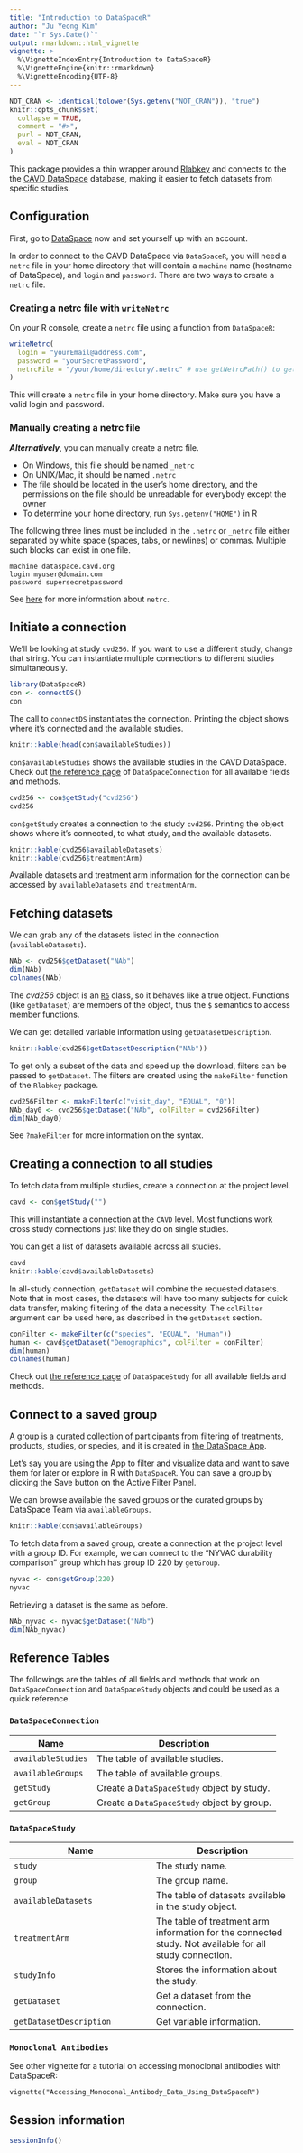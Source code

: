 ```yaml
---
title: "Introduction to DataSpaceR"
author: "Ju Yeong Kim"
date: "`r Sys.Date()`"
output: rmarkdown::html_vignette
vignette: >
  %\VignetteIndexEntry{Introduction to DataSpaceR}
  %\VignetteEngine{knitr::rmarkdown}
  %\VignetteEncoding{UTF-8}
---
```


```r
NOT_CRAN <- identical(tolower(Sys.getenv("NOT_CRAN")), "true")
knitr::opts_chunk$set(
  collapse = TRUE,
  comment = "#>",
  purl = NOT_CRAN,
  eval = NOT_CRAN
)
```


This package provides a thin wrapper around [Rlabkey](https://cran.r-project.org/package=Rlabkey) and connects to the the [CAVD DataSpace](https://dataspace.cavd.org) database, making it easier to fetch datasets from specific studies.


## Configuration

First, go to [DataSpace](https://dataspace.cavd.org) now and set yourself up with an account.

In order to connect to the CAVD DataSpace via `DataSpaceR`, you will need a `netrc` file in your home directory that will contain a `machine` name (hostname of DataSpace), and `login` and `password`. There are two ways to create a `netrc` file.

### Creating a netrc file with `writeNetrc`

On your R console, create a `netrc` file using a function from `DataSpaceR`:

```r
writeNetrc(
  login = "yourEmail@address.com", 
  password = "yourSecretPassword",
  netrcFile = "/your/home/directory/.netrc" # use getNetrcPath() to get the default path 
)
```

This will create a `netrc` file in your home directory. Make sure you have a valid login and password.

### Manually creating a netrc file

***Alternatively***, you can manually create a netrc file.

* On Windows, this file should be named `_netrc`
* On UNIX/Mac, it should be named `.netrc`
* The file should be located in the user's home directory, and the permissions on the file should be unreadable for everybody except the owner
* To determine your home directory, run `Sys.getenv("HOME")` in R

The following three lines must be included in the `.netrc` or `_netrc` file either separated by white space (spaces, tabs, or newlines) or commas. Multiple such blocks can exist in one file.

```
machine dataspace.cavd.org
login myuser@domain.com
password supersecretpassword
```

See [here](https://www.labkey.org/wiki/home/Documentation/page.view?name=netrc) for more information about `netrc`.


## Initiate a connection

We'll be looking at study `cvd256`. If you want to use a different study, change that string. You can instantiate multiple connections to different studies simultaneously.

```r
library(DataSpaceR)
con <- connectDS()
con
```

The call to `connectDS` instantiates the connection. Printing the object shows where it's connected and the available studies.

```r
knitr::kable(head(con$availableStudies))
```

`con$availableStudies` shows the available studies in the CAVD DataSpace. Check out [the reference page](https://ropensci.github.io/DataSpaceR/reference/DataSpaceConnection.html) of `DataSpaceConnection` for all available fields and methods.

```r
cvd256 <- con$getStudy("cvd256")
cvd256
```

`con$getStudy` creates a connection to the study `cvd256`. Printing the object shows where it's connected, to what study, and the available datasets.

```r
knitr::kable(cvd256$availableDatasets)
knitr::kable(cvd256$treatmentArm)
```

Available datasets and treatment arm information for the connection can be accessed by `availableDatasets` and `treatmentArm`.


## Fetching datasets

We can grab any of the datasets listed in the connection (`availableDatasets`).

```r
NAb <- cvd256$getDataset("NAb")
dim(NAb)
colnames(NAb)
```

The *cvd256* object is an [`R6`](https://cran.r-project.org/package=R6) class, so it behaves like a true object. Functions (like `getDataset`) are members of the object, thus the `$` semantics to access member functions.

We can get detailed variable information using `getDatasetDescription`.

```r
knitr::kable(cvd256$getDatasetDescription("NAb"))
```

To get only a subset of the data and speed up the download, filters can be passed to `getDataset`. The filters are created using the `makeFilter` function of the `Rlabkey` package.

```r
cvd256Filter <- makeFilter(c("visit_day", "EQUAL", "0"))
NAb_day0 <- cvd256$getDataset("NAb", colFilter = cvd256Filter)
dim(NAb_day0)
```

See `?makeFilter` for more information on the syntax.


## Creating a connection to all studies

To fetch data from multiple studies, create a connection at the project level.

```r
cavd <- con$getStudy("")
```

This will instantiate a connection at the `CAVD` level. Most functions work cross study connections just like they do on single studies.

You can get a list of datasets available across all studies.

```r
cavd
knitr::kable(cavd$availableDatasets)
```

In all-study connection, `getDataset` will combine the requested datasets. Note that in most cases, the datasets will have too many subjects for quick data transfer, making filtering of the data a necessity. The `colFilter` argument can be used here, as described in the `getDataset` section.

```r
conFilter <- makeFilter(c("species", "EQUAL", "Human"))
human <- cavd$getDataset("Demographics", colFilter = conFilter)
dim(human)
colnames(human)
```

Check out [the reference page](https://ropensci.github.io/DataSpaceR/reference/DataSpaceStudy.html) of `DataSpaceStudy` for all available fields and methods.


## Connect to a saved group

A group is a curated collection of participants from filtering of treatments, products, studies, or species, and it is created in [the DataSpace App](https://dataspace.cavd.org/cds/CAVD/app.view).

Let's say you are using the App to filter and visualize data and want to save them for later or explore in R with `DataSpaceR`. You can save a group by clicking the Save button on the Active Filter Panel.

We can browse available the saved groups or the curated groups by DataSpace Team via `availableGroups`.

```r
knitr::kable(con$availableGroups)
```

To fetch data from a saved group, create a connection at the project level with a group ID. For example, we can connect to the "NYVAC durability comparison" group which has group ID 220 by `getGroup`.

```r
nyvac <- con$getGroup(220)
nyvac
```

Retrieving a dataset is the same as before.

```r
NAb_nyvac <- nyvac$getDataset("NAb")
dim(NAb_nyvac)
```


## Reference Tables

The followings are the tables of all fields and methods that work on `DataSpaceConnection` and `DataSpaceStudy` objects and could be used as a quick reference.

### `DataSpaceConnection`

| Name | Description |
| --- | --- |
| `availableStudies` | The table of available studies. |
| `availableGroups` | The table of available groups. |
| `getStudy` | Create a `DataSpaceStudy` object by study. |
| `getGroup` | Create a `DataSpaceStudy` object by group. |

### `DataSpaceStudy`

| Name | Description |
| --- | --- |
| `study` | The study name. |
| `group` | The group name. |
| `availableDatasets` | The table of datasets available in the study object. |
| `treatmentArm` | The table of treatment arm information for the connected study. Not available for all study connection. |
| `studyInfo` | Stores the information about the study. |
| `getDataset` | Get a dataset from the connection. |
| `getDatasetDescription` | Get variable information. |

### `Monoclonal Antibodies`

See other vignette for a tutorial on accessing monoclonal antibodies with DataSpaceR:

	vignette("Accessing_Monoconal_Antibody_Data_Using_DataSpaceR")

## Session information

```r
sessionInfo()
```

